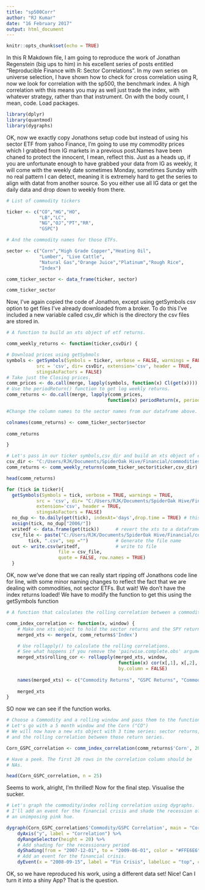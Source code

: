```yaml
---
title: "sp500Corr"
author: "RJ Kumar"
date: "16 February 2017"
output: html_document
---
```


```r
knitr::opts_chunk$set(echo = TRUE)
```

In this R Makdown file, I am going to reproduce the work of Jonathan Regenstein (big ups to him) in his excellent series of posts entitled "Reproducible Finance with R: Sector Correlations". In my own series on universe selection, I have shown how to check for cross correlation using R, now we look for correlation with the sp500, the benchmark index. A high correlation with this means you may as well just trade the index, with whatever strategy, rather than that instrument. On with the body count, I mean, code. Load packages.

```r
library(dplyr)
library(quantmod)
library(dygraphs)
```

OK, now we exactly copy Jonathons setup code but instead of using his sector ETF from yahoo Finance, I'm going to use my commodity prices which I grabbed from IG markets in a previous post.Names have been chaned to protect the innocent, I mean, reflect this. Just as a heads up, if you are unfortunate enough to have grabbed your data from IG as weekly, it will come with the weekly date sometimes Monday, sometimes Sunday with no real pattern I can detect, meaning it is extremely hard to get the series to align with datat from another source. So you either use all IG data or get the daily data and drop down to weekly from there.

```r
# List of commodity tickers

ticker <- c("CO","HG","HO",
            "LB","LC",
            "NG","OJ","PT","RR",
            "GSPC")  

# And the commodity names for those ETFs.

sector <- c("Corn","High Grade Copper","Heating Oil",
            "Lumber", "Live Cattle",
            "Natural Gas","Orange Juice","Platinum","Rough Rice",
            "Index")

comm_ticker_sector <- data_frame(ticker, sector)

comm_ticker_sector
```

Now, I've again copied the code of Jonathon, except using getSymbols csv option to get files I've already downloaded from a broker. To do this I've included a new variable called csv_dir which is the directory the csv files are stored in.

```r
# A function to build an xts object of etf returns.

comm_weekly_returns <- function(ticker,csvDir) {

# Download prices using getSybmols    
symbols <- getSymbols(Symbols = ticker, verbose = FALSE, warnings = FALSE, 
           src = 'csv', dir= csvDir, extension='csv', header = TRUE, 
           stingsAsFactors = FALSE)
# Take just the Closing prices.
comm_prices <- do.call(merge, lapply(symbols, function(x) Cl(get(x))))
# Use the periodReturn() function to get log weekly returns.    
comm_returns <- do.call(merge, lapply(comm_prices, 
                                     function(x) periodReturn(x, period = 'weekly', type = 'log')))

#Change the column names to the sector names from our dataframe above.

colnames(comm_returns) <- comm_ticker_sector$sector
    
comm_returns

}

# Let's pass in our ticker symbols,csv_dir and build an xts object of etf returns
csv_dir <- "C:/Users/RJK/Documents/SpiderOak Hive/Financial/commodities_data/daily2006"
comm_returns <- comm_weekly_returns(comm_ticker_sector$ticker,csv_dir)

head(comm_returns)
```

```r
for (tick in ticker){
  getSymbols(Symbols = tick, verbose = TRUE, warnings = TRUE, 
           src = 'csv', dir= "C:/Users/RJK/Documents/SpiderOak Hive/Financial/commodities_data/", 
           extension='csv', header = TRUE, 
           stingsAsFactors = FALSE)
  no_dup <- to.daily(get(tick), indexAt='days',drop.time = TRUE) # this is required to remove duplicate data
  assign(tick, no_dup["2006/"]) 
  writedf <- data.frame(get(tick))      # revert the xts to a dataframe
  csv_file <- paste("C:/Users/RJK/Documents/SpiderOak Hive/Financial/commodities_data/daily2006/",
        tick, ".csv", sep ="")          # Generate the file name
  out <- write.csv(writedf,             # write to file
                   file = csv_file,
                   quote = FALSE, row.names = TRUE)
  }
```

OK, now we've done that we can really start ripping off Jonathons code line for line, with some minor naming changes to reflect the fact that we are dealing with commodities, not sector ETFs. But wait! We don't have the index returns loaded! We have to modify the function to get this using the getSymbols function

```r
# A function that calculates the rolling correlation between a commodity and the GSPC index 

comm_index_correlation <- function(x, window) {
    # Make one xts object to hold the sector returns and the SPY returns  
    merged_xts <- merge(x, comm_returns$'Index')

    # Use rollapply() to calculate the rolling correlations. 
    # See what happens if you remove the 'pairwise.complete.obs' argument - the NAs will cause problems.
    merged_xts$rolling_cor <- rollapply(merged_xts, window, 
                                         function(x) cor(x[,1], x[,2], use = "pairwise.complete.obs"), 
                                         by.column = FALSE)
    
    names(merged_xts) <- c("Commodity Returns", "GSPC Returns", "Commodity/GSPC Correlation")
    
    merged_xts
}
```

SO now we can see if the function works.


```r
# Choose a Commodity and a rolling window and pass them to the function we just built. 
# Let's go with a 5 month window and the Corn ("CO")
# We will now have a new xts object with 3 time series: sector returns, SPY returns
# and the rolling correlation between those return series.

Corn_GSPC_correlation <- comm_index_correlation(comm_returns$'Corn', 20)

# Have a peek. The first 20 rows in the correlation column should be 
# NAs. 

head(Corn_GSPC_correlation, n = 25)
```

Seems to work, alright, I'm thrilled! Now for the final step. Visualise the sucker.

```r
# Let's graph the commodity/index rolling correlation using dygraphs. 
# I'll add an event for the financial crisis and shade the recession of 2007-2009 with 
# an unimposing pink hue.

dygraph(Corn_GSPC_correlation$'Commodity/GSPC Correlation', main = "Correlation between GSPC and Corn") %>% 
    dyAxis("y", label = "Correlation") %>% 
    dyRangeSelector(height = 20) %>%
    # Add shading for the recessionary period
    dyShading(from = "2007-12-01", to = "2009-06-01", color = "#FFE6E6") %>% 
    # Add an event for the financial crisis. 
    dyEvent(x = "2008-09-15", label = "Fin Crisis", labelLoc = "top", color = "red")
```

OK, so we have reproduced his work, using a different data set! Nice! Can I turn it into a shiny App? That is the question.
